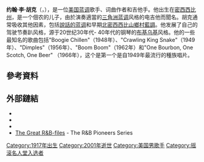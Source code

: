 {{Infobox musical artist <!-- See Wikipedia:WikiProject_Musicians -->
| name                = 約翰·李·胡克<br/>John Lee Hooker
| image               = JohnLeeHooker1997.jpg
| caption             = 1997年8月31日，胡克在[[長灘_(加利福尼亞州)|加州長灘]]的{{link-en|長灘藍調音樂節|Long Beach Blues Festival}}上表演
| landscape           = yes
| background          = solo_singer
| birth_date          = {{birth date|1917|08|22|mf=y}}<ref name="bare">{{cite book|first1= Bob|last1=Eagle|first2= Eric S.|last2=LeBlanc|year=2013|title=Blues – A Regional Experience|publisher=Praeger Publishers|location=Santa Barbara|page=190|isbn=978-0313344237}}</ref><ref name="Census">{{cite web|url=http://www.johnleehooker.com/biography.htm|title=John Lee Hooker biography|website=Johnleehooker.com|accessdate=February 19, 2011|archive-url=https://web.archive.org/web/20110528001720/http://www.johnleehooker.com/biography.htm|archive-date=2011-05-28|dead-url=yes}}</ref><ref>In the 1920 federal census, series T625, Roll 895, p. 235, in the city of Tutwiler, Tallahatchie County, Mississippi, Supervisor's District 2, Enumeration District 87, Sheet #29 A, line 25, enumerated February 3, 1920, John Hooker is one of nine children living with William and Minnie Hooker. John is listed as 7 years of age at his last birthday. If this is accurate – and if his birthday is August 22, as he claimed – he was born August 22, 1912.</ref><ref name=dahl/><ref name=jlh/>
| birth_place         = {{USA}}[[密西西比州|密西西比州]][[塔拉哈奇縣_(密西西比州)|塔拉哈奇郡]]{{link-en|圖特威勒 (密西西比州)|Tutwiler, Mississippi|圖特威勒}}
| death_date          = {{death date and age|2001|06|21|1917|08|22}}
| death_place         = {{USA}}[[加利福尼亚州|加州]][[洛思阿圖斯_(加利福尼亞州)|洛思阿圖斯]]
| instrument          = {{Flatlist|
*吉他
*人聲
}}
| genre               = [[藍調|藍調]] 
| occupation          = 音樂家
| years_active        = 1942–2001<ref name=dahl>{{cite web|last=Dahl|first=Bill|url=http://www.allmusic.com/artist/john-lee-hooker-p371|title=John Lee Hooker: Overview|publisher=AllMusic.com|accessdate=November 4, 2011|archive-date=2012-04-24|archive-url=https://web.archive.org/web/20120424021133/http://www.allmusic.com/artist/john-lee-hooker-p371/|dead-url=no}}</ref>
| label               = {{Flatlist|
*{{link-en|現代唱片 (美國)|Modern Records|Modern}}
*{{link-en|維傑唱片|Vee-Jay Records|Vee-Jay}}
*{{link-en|西洋棋唱片|Chess Records|Chess}}
*{{link-en|薩沃伊唱片|Savoy Records|Savoy}}
*[[大西洋唱片|Atlantic]]
*{{link-en|神韻唱片|Verve Records|Verve}}
*{{link-en|Bluesway唱片|Bluesway Records|Bluesway}}
*{{link-en|阿特科唱片|Atco Records|Atco}}
*{{link-en|國王唱片 (美國)|King Records (United States)|King}}
*{{link-en|專業唱片公司|Specialty Records|Specialty}}
*{{link-en|衝動!唱片|Impulse! Records|Impulse!}}
*{{link-en|點空唱片|Point Blank Records|Poinblank}}
*{{link-en|變色龍唱片|Chameleon (label)|Chameleon}}}}
| website             = {{URL|http://www.johnleehooker.com}}
| notable_instruments = {{link-en|Epiphone Sheraton}}
| website             = http://www.johnleehooker.com
}}
'''约翰·李·胡克'''（{{lang-en|'''John Lee Hooker'''}}，{{bd|1917年|8月22日<ref name=jlh>[http://www.johnleehooker.com/history/biography  Biography, ''JohnLeeHooker.com'']; retrieved August 22, 2017.</ref> |2001年|6月21日}}），是一位[[美国|美国]][[蓝调|蓝调]]歌手、词曲作者和吉他手。他出生在[[密西西比州|密西西比州]]，是一个佃农的儿子，由於演奏適當的[[三角洲蓝调|三角洲蓝调]]风格的电吉他而聞名。胡克通常吸收其他因素，包括[[說話的蓝调|說話的蓝调]]和早期[[北密西西比山鄉村藍調|北密西西比山鄉村藍調]]。他发展了自己的驾驶节奏趴风格，源于20世纪30年代- 40年代的钢琴的[[布基乌基|布基乌基]]风格。他的一些最知名的歌曲包括"Boogie Chillen"（1948年）、"Crawling King Snake"（1949年）、"Dimples"（1956年）、"Boom Boom"（1962年）和"One Bourbon, One Scotch, One Beer" （1966年），这个是第一个是自1949年最流行的種族唱片。

== 參考資料 ==
{{Reflist}}

==外部鏈結==
{{commons category|John Lee Hooker}}
*{{Official website|1=http://www.johnleehooker.com}}
* {{Britannica|271307}}
* {{imdb name|393630}}
* [http://www.rhythm-and-blues.info/ The Great R&B-files] {{Wayback|url=http://www.rhythm-and-blues.info/ |date=20210307194000 }} - The R&B Pioneers Series
{{摇滚名人堂1991届入选者}}
{{Authority control}}

{{DEFAULTSORT:Hooker, John Lee}}
[[Category:1917年出生|Category:1917年出生]]
[[Category:2001年逝世|Category:2001年逝世]]
[[Category:美国男歌手|Category:美国男歌手]]
[[Category:摇滚名人堂入选者|Category:摇滚名人堂入选者]]